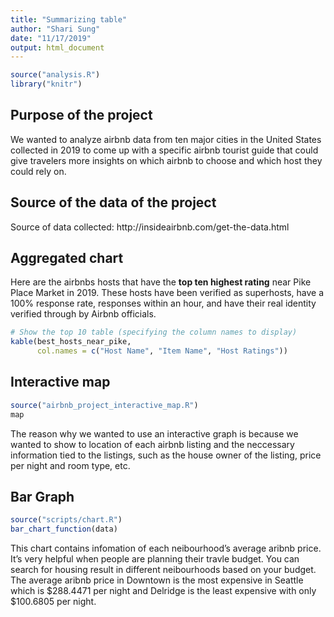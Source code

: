 ```yaml
---
title: "Summarizing table"
author: "Shari Sung"
date: "11/17/2019"
output: html_document
---
```


```r
source("analysis.R")
library("knitr")
```

## Purpose of the project
We wanted to analyze airbnb data from ten major cities in the United States collected in 2019 to come up with a specific airbnb tourist guide that could give travelers more insights on which airbnb to choose and which host they could rely on.

## Source of the data of the project
Source of data collected: http://insideairbnb.com/get-the-data.html


## Aggregated chart 
Here are the airbnbs hosts that have the **top ten highest rating** near Pike Place Market in 2019. These hosts have been verified as superhosts, have a 100% response rate, responses within an hour, and have their real identity verified through by Airbnb officials. 

```r
# Show the top 10 table (specifying the column names to display)
kable(best_hosts_near_pike,
      col.names = c("Host Name", "Item Name", "Host Ratings"))
```

## Interactive map 
```r
source("airbnb_project_interactive_map.R")
map
```
The reason why we wanted to use an interactive graph is because we wanted to show to location of each airbnb listing and the neccessary information tied to the listings, such as the house owner of the listing, price per night and room type, etc.

## Bar Graph
```r
source("scripts/chart.R")
bar_chart_function(data)
```
This chart contains infomation of each neibourhood's average aribnb price. It's very helpful when people are planning their travle budget. You can search for housing result in different neibourhoods based on your budget. The average aribnb price in Downtown is the most expensive in Seattle which is $288.4471 per night and Delridge is the least expensive with only $100.6805 per night.
